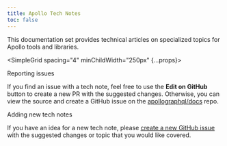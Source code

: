 ```yaml
---
title: Apollo Tech Notes
toc: false
---
```


This documentation set provides technical articles on specialized topics for Apollo tools and libraries.


<SimpleGrid spacing="4" minChildWidth="250px" {...props}>

<div>

<Heading mb={2} size="md">
  Reporting issues
</Heading>

If you find an issue with a tech note, feel free to use the **Edit on GitHub** button to create a new PR with the suggested changes. Otherwise, you can view the source and create a GitHub issue on the [apollographql/docs](https://github.com/apollographql/docs) repo.

</div>
<div>

<Heading mb={2} size="md">
  Adding new tech notes
</Heading>

If you have an idea for a new tech note, please [create a new GitHub issue](https://github.com/apollographql/docs/issues) with the suggested changes or topic that you would like covered.

</div>
</SimpleGrid>

<AllNotesRecents />
